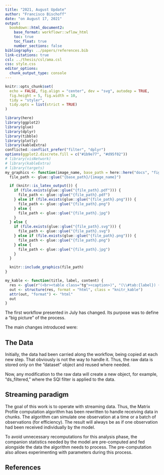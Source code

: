 ```yaml
---
title: "2021, August Update"
author: "Francisco Bischoff"
date: "on August 17, 2021"
output:
  bookdown::html_document2:
    base_format: workflowr::wflow_html
    toc: true
    toc_float: true
    number_sections: false
bibliography: ../papers/references.bib
link-citations: true
csl: ../thesis/csl/ama.csl
css: style.css
editor_options:
  chunk_output_type: console
---
```


```r
knitr::opts_chunk$set(
  echo = FALSE, fig.align = "center", dev = "svg", autodep = TRUE,
  fig.height = 5, fig.width = 10,
  tidy = "styler",
  tidy.opts = list(strict = TRUE)
)

library(here)
library(ggplot2)
library(glue)
library(dplyr)
library(tibble)
library(plotly)
library(kableExtra)
conflicted::conflict_prefer("filter", "dplyr")
options(ggplot2.discrete.fill = c("#1b9e77", "#d95f02"))
# library(visNetwork)
# library(kableExtra)
# library(targets)
my_graphics <- function(image_name, base_path = here::here("docs", "figure")) {
  file_path <- glue::glue("{base_path}/{image_name}")

  if (knitr::is_latex_output()) {
    if (file.exists(glue::glue("{file_path}.pdf"))) {
      file_path <- glue::glue("{file_path}.pdf")
    } else if (file.exists(glue::glue("{file_path}.png"))) {
      file_path <- glue::glue("{file_path}.png")
    } else {
      file_path <- glue::glue("{file_path}.jpg")
    }
  } else {
    if (file.exists(glue::glue("{file_path}.svg"))) {
      file_path <- glue::glue("{file_path}.svg")
    } else if (file.exists(glue::glue("{file_path}.png"))) {
      file_path <- glue::glue("{file_path}.png")
    } else {
      file_path <- glue::glue("{file_path}.jpg")
    }
  }

  knitr::include_graphics(file_path)
}

my_kable <- function(title, label, content) {
  res <- glue(r"(<br><table class="tg"><caption>)", "(\\#tab:{label}) {title}", r"(</caption>{content}</table>)")
  out <- structure(res, format = "html", class = "knitr_kable")
  attr(out, "format") <- "html"
  out
}
```

The first workflow presented in July has changed. Its purpose was to define a "big picture" of the
process.

The main changes introduced were:

## The Data

Initially, the data had been carried along the workflow, being copied at each new step. That
obviously is not the way to handle it. Thus, the raw data is stored only on the "dataset" object and
reused where needed.

Now, any modification to the raw data will create a new object, for example, "ds_filtered," where
the SQI filter is applied to the data.

## Streaming paradigm

The goal of this work is to operate with streaming data. Thus, the Matrix Profile computation
algorithm has been rewritten to handle receiving data in chunks. The algorithm can simulate one
observation at a time or a batch of observations (for efficiency). The result will always be as if
one observation had been received individually by the model.

To avoid unnecessary recomputations for this analysis phase, the companion statistics needed by the
model are pre-computed and fed alongside the data the algorithm needs to process. The
pre-computation also allows experimenting with parameters during this process.

## References {-}
